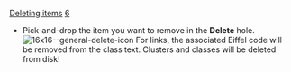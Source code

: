 [[Property:title|Deleting items]]
[[Property:weight|6]]
* Pick-and-drop the item you want to remove in the '''Delete''' hole.  [[Image:16x16--general-delete-icon]]  For links, the associated Eiffel code will be removed from the class text. Clusters and classes will be deleted from disk! 

{{warning| '''Caution''': An action that deletes one or more files or directories cannot be undone! }}

{{tip| '''Tip''': Turn on '''Automatic backups'''. EiffelStudio will make a copy of each class file every time a compilation is done. }}

{{seealso|'''See also'''<br/>
[[Removing items from a view|Removing items from the view only]] }}




